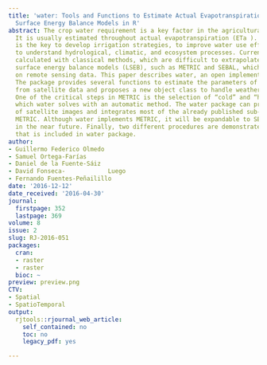 ```yaml
---
title: 'water: Tools and Functions to Estimate Actual Evapotranspiration Using Land
  Surface Energy Balance Models in R'
abstract: The crop water requirement is a key factor in the agricultural process.
  It is usually estimated throughout actual evapotranspiration (ETa ). This parameter
  is the key to develop irrigation strategies, to improve water use efficiency and
  to understand hydrological, climatic, and ecosystem processes. Currently, it is
  calculated with classical methods, which are difficult to extrapolate, or with land
  surface energy balance models (LSEB), such as METRIC and SEBAL, which are based
  on remote sensing data. This paper describes water, an open implementation of LSEB.
  The package provides several functions to estimate the parameters of the LSEB equation
  from satellite data and proposes a new object class to handle weather station data.
  One of the critical steps in METRIC is the selection of “cold” and “hot” pixels,
  which water solves with an automatic method. The water package can process a batch
  of satellite images and integrates most of the already published sub-models for
  METRIC. Although water implements METRIC, it will be expandable to SEBAL and others
  in the near future. Finally, two different procedures are demonstrated using data
  that is included in water package.
author:
- Guillermo Federico Olmedo
- Samuel Ortega-Farías
- Daniel de la Fuente-Sáiz
- David Fonseca-            Luego
- Fernando Fuentes-Peñailillo
date: '2016-12-12'
date_received: '2016-04-30'
journal:
  firstpage: 352
  lastpage: 369
volume: 8
issue: 2
slug: RJ-2016-051
packages:
  cran:
  - raster
  - raster
  bioc: ~
preview: preview.png
CTV:
- Spatial
- SpatioTemporal
output:
  rjtools::rjournal_web_article:
    self_contained: no
    toc: no
    legacy_pdf: yes

---
```

